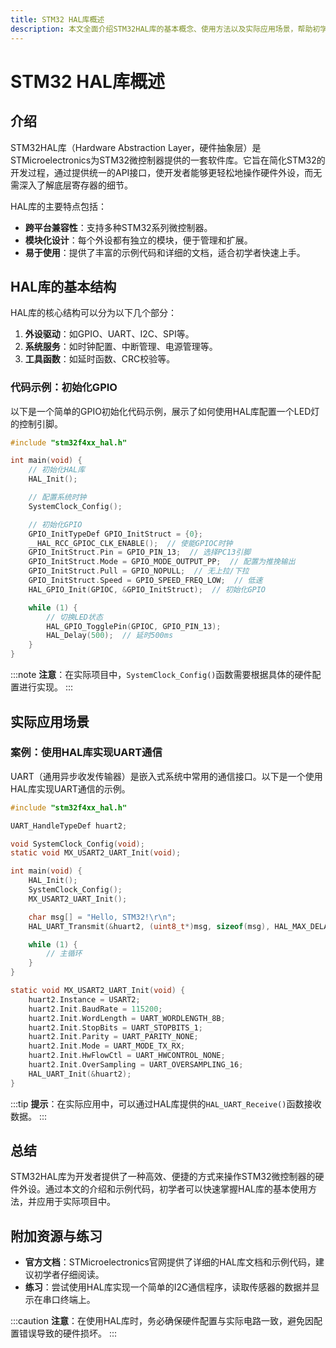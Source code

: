 ```yaml
---
title: STM32 HAL库概述
description: 本文全面介绍STM32HAL库的基本概念、使用方法以及实际应用场景，帮助初学者快速上手STM32开发。
---
```


# STM32 HAL库概述

## 介绍

STM32HAL库（Hardware Abstraction Layer，硬件抽象层）是STMicroelectronics为STM32微控制器提供的一套软件库。它旨在简化STM32的开发过程，通过提供统一的API接口，使开发者能够更轻松地操作硬件外设，而无需深入了解底层寄存器的细节。

HAL库的主要特点包括：
- **跨平台兼容性**：支持多种STM32系列微控制器。
- **模块化设计**：每个外设都有独立的模块，便于管理和扩展。
- **易于使用**：提供了丰富的示例代码和详细的文档，适合初学者快速上手。

## HAL库的基本结构

HAL库的核心结构可以分为以下几个部分：
1. **外设驱动**：如GPIO、UART、I2C、SPI等。
2. **系统服务**：如时钟配置、中断管理、电源管理等。
3. **工具函数**：如延时函数、CRC校验等。

### 代码示例：初始化GPIO

以下是一个简单的GPIO初始化代码示例，展示了如何使用HAL库配置一个LED灯的控制引脚。

```c
#include "stm32f4xx_hal.h"

int main(void) {
    // 初始化HAL库
    HAL_Init();

    // 配置系统时钟
    SystemClock_Config();

    // 初始化GPIO
    GPIO_InitTypeDef GPIO_InitStruct = {0};
    __HAL_RCC_GPIOC_CLK_ENABLE();  // 使能GPIOC时钟
    GPIO_InitStruct.Pin = GPIO_PIN_13;  // 选择PC13引脚
    GPIO_InitStruct.Mode = GPIO_MODE_OUTPUT_PP;  // 配置为推挽输出
    GPIO_InitStruct.Pull = GPIO_NOPULL;  // 无上拉/下拉
    GPIO_InitStruct.Speed = GPIO_SPEED_FREQ_LOW;  // 低速
    HAL_GPIO_Init(GPIOC, &GPIO_InitStruct);  // 初始化GPIO

    while (1) {
        // 切换LED状态
        HAL_GPIO_TogglePin(GPIOC, GPIO_PIN_13);
        HAL_Delay(500);  // 延时500ms
    }
}
```

:::note
**注意**：在实际项目中，`SystemClock_Config()`函数需要根据具体的硬件配置进行实现。
:::

## 实际应用场景

### 案例：使用HAL库实现UART通信

UART（通用异步收发传输器）是嵌入式系统中常用的通信接口。以下是一个使用HAL库实现UART通信的示例。

```c
#include "stm32f4xx_hal.h"

UART_HandleTypeDef huart2;

void SystemClock_Config(void);
static void MX_USART2_UART_Init(void);

int main(void) {
    HAL_Init();
    SystemClock_Config();
    MX_USART2_UART_Init();

    char msg[] = "Hello, STM32!\r\n";
    HAL_UART_Transmit(&huart2, (uint8_t*)msg, sizeof(msg), HAL_MAX_DELAY);

    while (1) {
        // 主循环
    }
}

static void MX_USART2_UART_Init(void) {
    huart2.Instance = USART2;
    huart2.Init.BaudRate = 115200;
    huart2.Init.WordLength = UART_WORDLENGTH_8B;
    huart2.Init.StopBits = UART_STOPBITS_1;
    huart2.Init.Parity = UART_PARITY_NONE;
    huart2.Init.Mode = UART_MODE_TX_RX;
    huart2.Init.HwFlowCtl = UART_HWCONTROL_NONE;
    huart2.Init.OverSampling = UART_OVERSAMPLING_16;
    HAL_UART_Init(&huart2);
}
```

:::tip
**提示**：在实际应用中，可以通过HAL库提供的`HAL_UART_Receive()`函数接收数据。
:::

## 总结

STM32HAL库为开发者提供了一种高效、便捷的方式来操作STM32微控制器的硬件外设。通过本文的介绍和示例代码，初学者可以快速掌握HAL库的基本使用方法，并应用于实际项目中。

## 附加资源与练习

- **官方文档**：STMicroelectronics官网提供了详细的HAL库文档和示例代码，建议初学者仔细阅读。
- **练习**：尝试使用HAL库实现一个简单的I2C通信程序，读取传感器的数据并显示在串口终端上。

:::caution
**注意**：在使用HAL库时，务必确保硬件配置与实际电路一致，避免因配置错误导致的硬件损坏。
:::